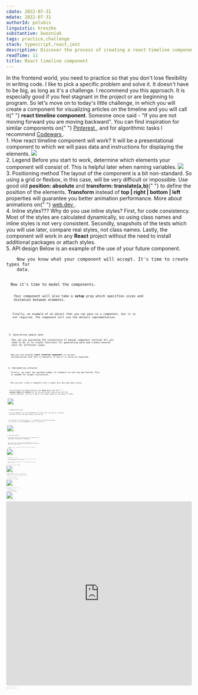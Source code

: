 ```yaml
---
cdate: 2022-07-31
mdate: 2022-07-31
authorId: polubis
linguistic: kreszko
substantive: kwozniak
tags: practice,challenge
stack: typescript,react,jest
description: Discover the process of creating a react timeline component and increase your developer skills.
readTime: 11
title: React timeline component
---
```


<Prelude>
  <M>
    In the frontend world, you need to practice so that you don't lose
    flexibility in writing code. I like to pick a specific problem and solve it.
    It doesn't have to be big, as long as it's a challenge.
  </M>
  <M>
    I recommend you this approach. It is especially good if you feel stagnant in
    the project or are beginning to program.
  </M>
  <M>
    So let's move on to today's little challenge, in which you will create a
    component for visualizing articles on the timeline and you will call it{" "}
    <B>react timeline component</B>.
  </M>
  <Hint hasBg>
    Someone once said - "If you are not moving forward you are moving backward".
  </Hint>
  <Hint hasBg>
    You can find inspiration for similar components on{" "}
    <A
      href="https://pl.pinterest.com/search/pins/?q=fancy%20web%20apps&rs=typed&term_meta[]=fancy%7Ctyped&term_meta[]=web%7Ctyped&term_meta[]=apps%7Ctyped"
      outside
    >
      Pinterest
    </A>
    , and for algorithmic tasks I recommend <A
      href="https://www.codewars.com/"
      outside
    >
      Codewars
    </A>.
  </Hint>
</Prelude>

<Section>
  <XL>1. How react timeline component will work?</XL>
  <M>
    It will be a presentational component to which we will pass data and
    instructions for displaying the elements.
  </M>
  <Img
    src="https://raw.githubusercontent.com/polubis/WebBlog/React-timeline-component/src/articles/practice/react-timeline-component/demo1.gif"
    description="The gif file shows everything"
    border
  />
</Section>

<Section>
  <XL>2. Legend</XL>
  <M>
    Before you start to work, determine which elements your component will
    consist of. This is helpful later when naming variables.
  </M>
  <Img
    src="https://raw.githubusercontent.com/polubis/WebBlog/React-timeline-component/src/articles/practice/react-timeline-component/legend1.png"
    description="Think first then do"
    border
  />
</Section>

<Section>
  <XL>3. Positioning method</XL>
  <M>
    The layout of the component is a bit non-standard. So using a grid or
    flexbox, in this case, will be very difficult or impossible.
  </M>
  <M>
    Use good old <B>position: absolute</B> and <B>transform: translate(a,b)</B>{" "}
    to define the position of the elements.
  </M>
  <M>
    <B>Transform</B> instead of <B>top | right | bottom | left</B> properties
    will guarantee you better animation performance.
  </M>
  <Hint hasBg>
    More about animations on{" "}
    <A href="https://web.dev/animations-guide/" outside>
      web.dev
    </A>
    .
  </Hint>
</Section>

<Section>
  <XL>4. Inline styles???</XL>
  <M>
    Why do you use inline styles? First, for code consistency. Most of the
    styles are calculated dynamically, so using class names and inline styles is
    not very consistent.
  </M>
  <M>
    Secondly, snapshots of the tests which you will use later, compare real
    styles, not class names.
  </M>
  <M>
    Lastly, the component will work in any <B>React</B> project without the need
    to install additional packages or attach styles.
  </M>
</Section>

<Section>
  <XL>5. API design</XL>
  <M>Below is an example of the use of your future component.</M>
  <Code
    description="Clean and compact"
    src="https://raw.githubusercontent.com/polubis/React-timeline-component/main/src/snippets/usage.tsx"
  />
  <M>
    Now you know what your component will accept. It's time to create types for
    data.
  </M>
  <Code
    description="Data shape"
    src="https://raw.githubusercontent.com/polubis/React-timeline-component/main/src/timeline/models/data.ts"
  />
  <M>Now it's time to model the components.</M>
  <Code
    description="Components API"
    src="https://raw.githubusercontent.com/polubis/React-timeline-component/main/src/timeline/models/props.ts"
  />
  <M>
    Your component will also take a <B>setup</B> prop which specifies sizes and
    distances between elements.
  </M>
  <Code
    description="Setup object"
    src="https://raw.githubusercontent.com/polubis/React-timeline-component/main/src/timeline/models/setup.ts"
  />
  <M>
    Finally, an example of an object that you can pass to a component, but it is
    not required. The component will use the default implementation.
  </M>
  <Code
    description="Default setup"
    src="https://raw.githubusercontent.com/polubis/React-timeline-component/main/src/timeline/setup.ts"
  />
</Section>

<Section>
  <XL>5. Generating sample data</XL>
  <M>
    How can you guarantee the convenience of manual component testing? All you
    need to do is to create functions for generating data and create several
    sets for different cases.
  </M>
  <Code
    description="Data sets for testing"
    src="https://raw.githubusercontent.com/polubis/React-timeline-component/main/src/snippets/generator.ts"
  />
  <M>
    Now you can display <B>react timeline component</B> in various
    configurations and test it manually to see if it works as expected.
  </M>
</Section>

<Section>
  <XL>6. Implementing container</XL>
  <M>
    Firstly, we count the maximum number of elements on the top and bottom. This
    is needed for height calculation.
  </M>
  <Code
    description="Counted"
    src="https://raw.githubusercontent.com/polubis/React-timeline-component/main/src/timeline/utils/useCount.ts"
  />
  <M>
    Then you must create a component with 2 simple divs and some base styles.
  </M>
  <Code
    description="I take care of the content"
    src="https://raw.githubusercontent.com/polubis/React-timeline-component/main/src/timeline/components/Container.tsx"
  />
  <M>
    You calculate the height based on the <B>setup</B> object and the{" "}
    <B>maximum number of elements</B> on the top and bottom. Now you can use the
    created component, which will adjust the height based on the amount of data.
  </M>
  <Code
    description="Container used"
    src="https://raw.githubusercontent.com/polubis/React-timeline-component/main/src/snippets/container.tsx"
  />
  <Img
    src="https://raw.githubusercontent.com/polubis/WebBlog/React-timeline-component/src/articles/practice/react-timeline-component/container.png"
    description="Container displayed"
    border
  />
</Section>

<Section>
  <XL>7. Implementing lineX</XL>
  <M>
    In this component, you will implement the center line. You need to calculate
    the width of the line and distance from the top.
  </M>
  <Code
    description="LineX component implementation"
    src="https://raw.githubusercontent.com/polubis/React-timeline-component/main/src/timeline/components/LineX.tsx"
  />
  <M>
    Pay attention to the width and top - it's dynamically calculated like height
    in a container. You used <B>transform</B> to move it from the top.
  </M>
  <Code
    description="Container and LineX"
    src="https://raw.githubusercontent.com/polubis/React-timeline-component/main/src/snippets/line-x.tsx"
  />
  <Img
    src="https://raw.githubusercontent.com/polubis/WebBlog/React-timeline-component/src/articles/practice/react-timeline-component/lineX.png"
    description="LineX displayed"
    border
  />
</Section>

<Section>
  <XL>8. Implementing markers</XL>
  <M>
    Each marker must have a distance to the left based on the{" "}
    <B>group index, setup object</B> and <B>orientation</B>.
  </M>
  <Code
    description="Mid marker and edge marker"
    src="https://raw.githubusercontent.com/polubis/React-timeline-component/main/src/timeline/components/Marker.tsx"
  />
  <M>
    Now you need to use the new component in <B>Timeline.tsx</B>. Just use the
    dataset and provide the required information to calculate the position of
    the marker at each iteration.
  </M>
  <Code
    description="Markers displayed"
    src="https://raw.githubusercontent.com/polubis/React-timeline-component/main/src/snippets/markers.tsx"
  />
  <M>
    In addition, several conditional instructions will allow you to modify what
    is visible.
  </M>
  <Img
    src="https://raw.githubusercontent.com/polubis/WebBlog/React-timeline-component/src/articles/practice/react-timeline-component/markers.png"
    description="With markers"
    border
  />
</Section>

<Section>
  <XL>9. Rendering of the y-line</XL>
  <M>
    Similarly to markers, you must calculate the distance from the left side and
    the top/bottom depending on the orientation.
  </M>
  <M>
    Moreover, you also need the height, which will vary depending on the items
    count in the group.
  </M>
  <Code
    description="Drawing y-line"
    src="https://raw.githubusercontent.com/polubis/React-timeline-component/main/src/timeline/components/LineY.tsx"
  />
  <M>
    Now use the <B>LineY</B> component in <B>Timeline</B>.
  </M>
  <Code
    description="Usage"
    src="https://raw.githubusercontent.com/polubis/React-timeline-component/main/src/snippets/line-y.tsx"
  />
  <Img
    src="https://raw.githubusercontent.com/polubis/WebBlog/React-timeline-component/src/articles/practice/react-timeline-component/line-y.png"
    description="It's almost done"
    border
  />
</Section>

<Section>
  <XL>10. Rendering group items</XL>
  <M>
    This is the final step. All you need to do is to create a <B>GroupItem</B>{" "}
    component, which will take care of displaying the <B>avatar</B> and the{" "}
    <B>title</B>.
  </M>
  <M>
    As before, we need to calculate the distances depending on the group/item
    indexes.
  </M>
  <Code
    description="Grouping items"
    src="https://raw.githubusercontent.com/polubis/React-timeline-component/main/src/timeline/components/GroupItem.tsx"
  />
  <M>
    Now use the <B>GroupItem</B> component in <B>Timeline</B>.
  </M>
  <Code
    description="Usage"
    src="https://raw.githubusercontent.com/polubis/React-timeline-component/main/src/timeline/Timeline.tsx"
  />
  <M>
    Then use the generated data for testing in the <B>App</B> component.
  </M>
  <Code
    description="Sandbox prepared"
    src="https://raw.githubusercontent.com/polubis/React-timeline-component/main/src/App.tsx"
  />
  <Img
    src="https://raw.githubusercontent.com/polubis/WebBlog/React-timeline-component/src/articles/practice/react-timeline-component/demo1.gif"
    description="Done!"
    border
  />
</Section>

<Section>
  <XL>Bonus!</XL>
  <M>
    If you'd like to start to refactor or improve performance - you can use{" "}
    <B>jest snapshot testing</B> technique.
  </M>
  <M>
    Just create a file <B>Timeline.test.tsx</B> and add this code.
  </M>
  <Code
    description="Snapshot testing"
    src="https://raw.githubusercontent.com/polubis/React-timeline-component/main/src/timeline/Timeline.test.tsx"
  />
  <M>
    Then run <B>npm run test</B> which will generate a snapshot file. This file
    is like a "checkpoint" in games. If you change the code, and this change
    affects the styles that are crucial to the operation of this component, you
    will be informed about it.
  </M>
  <Img
    src="https://raw.githubusercontent.com/polubis/WebBlog/React-timeline-component/src/articles/practice/react-timeline-component/snapshots.png"
    description="All works!"
    border
  />
  <Hint hasBg>
    Snapshot tests do not work on <B>codesandbox</B>. Download the repository
    and run it in your <B>IDE</B> to test this mechanism.
  </Hint>
</Section>

<Example>
  <iframe
    src="https://codesandbox.io/embed/react-timeline-component-fwuj0l?fontsize=14&hidenavigation=1&theme=dark"
    style="width:100%; height:500px; border:0; border-radius: 4px; overflow:hidden;"
    title="React timeline component"
    allow="accelerometer; ambient-light-sensor; camera; encrypted-media; geolocation; gyroscope; hid; microphone; midi; payment; usb; vr; xr-spatial-tracking"
    sandbox="allow-forms allow-modals allow-popups allow-presentation allow-same-origin allow-scripts"
  ></iframe>
</Example>

<Summary>
  <M>
    I hope you enjoyed this tutorial 🙂. Remember that practice makes perfect
    and brings fun.
  </M>
  <M>
    Feel free to contact me if you have any questions/proposals. Have a nice day
    and good health!
  </M>
</Summary>

